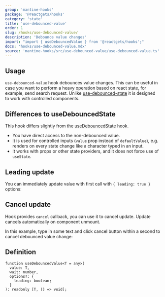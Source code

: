 ```yaml
---
group: 'mantine-hooks'
package: '@reactgets/hooks'
category: 'state'
title: 'use-debounced-value'
order: 1
slug: /hooks/use-debounced-value/
description: 'Debounce value changes'
import: "import { useDebouncedValue } from '@reactgets/hooks';"
docs: 'hooks/use-debounced-value.mdx'
source: 'mantine-hooks/src/use-debounced-value/use-debounced-value.ts'
---
```



## Usage

`use-debounced-value` hook debounces value changes.
This can be useful in case you want to perform a heavy operation based on react state,
for example, send search request. Unlike [use-debounced-state](/hooks/use-debounced-state/) it
is designed to work with controlled components.

<Demo data={HooksDemos.useDebouncedValueUsage} />

## Differences to useDebouncedState

This hook differs slightly from the [useDebouncedState](/hooks/use-debounced-state/) hook.

- You have direct access to the non-debounced value.
- It is used for controlled inputs (`value` prop instead of `defaultValue`), e.g. renders on every state change like a character typed in an input.
- It works with props or other state providers, and it does not force use of `useState`.

## Leading update

You can immediately update value with first call with `{ leading: true }` options:

<Demo data={HooksDemos.useDebouncedValueLeading} />

## Cancel update

Hook provides `cancel` callback, you can use it to cancel update.
Update cancels automatically on component unmount.

In this example, type in some text and click cancel button within a second to cancel debounced value change:

<Demo data={HooksDemos.useDebouncedValueCancel} />

## Definition

```tsx
function useDebouncedValue<T = any>(
  value: T,
  wait: number,
  options?: {
    leading: boolean;
  }
): readonly [T, () => void];
```
